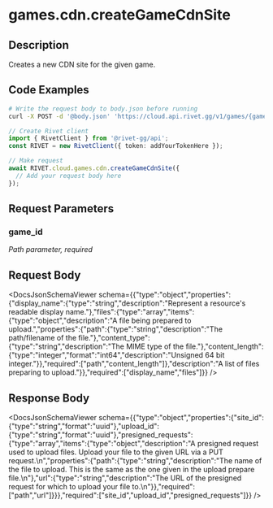 

# games.cdn.createGameCdnSite

## Description

Creates a new CDN site for the given game.


## Code Examples

<CodeGroup title='Request' tag='POST' label='https://cloud.api.rivet.gg/v1/games/{game_id}/cdn/sites'>

```bash {{ title: 'cURL' }}
# Write the request body to body.json before running
curl -X POST -d '@body.json' 'https://cloud.api.rivet.gg/v1/games/{game_id}/cdn/sites'
```

```ts
// Create Rivet client
import { RivetClient } from '@rivet-gg/api';
const RIVET = new RivetClient({ token: addYourTokenHere });

// Make request
await RIVET.cloud.games.cdn.createGameCdnSite({
  // Add your request body here
});
```

</CodeGroup>


## Request Parameters


### game_id

_Path parameter, required_





## Request Body

<DocsJsonSchemaViewer schema={{"type":"object","properties":{"display_name":{"type":"string","description":"Represent a resource's readable display name."},"files":{"type":"array","items":{"type":"object","description":"A file being prepared to upload.","properties":{"path":{"type":"string","description":"The path/filename of the file."},"content_type":{"type":"string","description":"The MIME type of the file."},"content_length":{"type":"integer","format":"int64","description":"Unsigned 64 bit integer."}},"required":["path","content_length"]},"description":"A list of files preparing to upload."}},"required":["display_name","files"]}} />


## Response Body

<DocsJsonSchemaViewer schema={{"type":"object","properties":{"site_id":{"type":"string","format":"uuid"},"upload_id":{"type":"string","format":"uuid"},"presigned_requests":{"type":"array","items":{"type":"object","description":"A presigned request used to upload files.  Upload your file to the given URL via a PUT request.\n","properties":{"path":{"type":"string","description":"The name of the file to upload.  This is the same as the one given in the upload prepare file.\n"},"url":{"type":"string","description":"The URL of the presigned request for which to upload your file to.\n"}},"required":["path","url"]}}},"required":["site_id","upload_id","presigned_requests"]}} />

